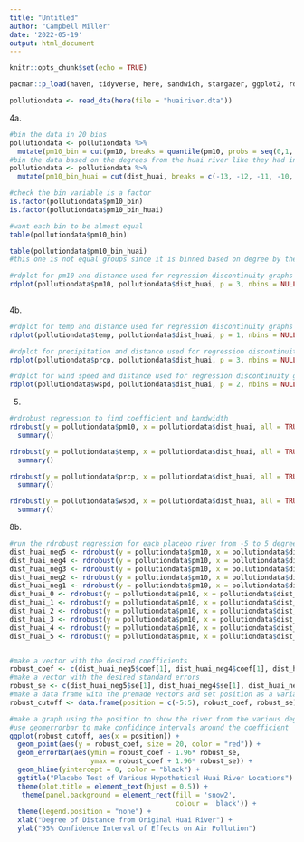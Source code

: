 ```yaml
---
title: "Untitled"
author: "Campbell Miller"
date: '2022-05-19'
output: html_document
---
```


```r
knitr::opts_chunk$set(echo = TRUE)
```

```r
pacman::p_load(haven, tidyverse, here, sandwich, stargazer, ggplot2, rdrobust, rddensity)

pollutiondata <- read_dta(here(file = "huairiver.dta"))
```

4a.
```r
#bin the data in 20 bins
pollutiondata <- pollutiondata %>%
  mutate(pm10_bin = cut(pm10, breaks = quantile(pm10, probs = seq(0,1, by = 0.05), na.rm = TRUE)))
#bin the data based on the degrees from the huai river like they had in the paper
pollutiondata <- pollutiondata %>%
  mutate(pm10_bin_huai = cut(dist_huai, breaks = c(-13, -12, -11, -10, -9, -8, -7, -6, -5, -4, -3, -2, -1, 0, 1, 2, 3, 4, 5, 6, 7, 8, 9, 10, 11, 12, 13, 14, 15, 16, 17), na.rm = TRUE))

#check the bin variable is a factor
is.factor(pollutiondata$pm10_bin)
is.factor(pollutiondata$pm10_bin_huai)

#want each bin to be almost equal
table(pollutiondata$pm10_bin)

table(pollutiondata$pm10_bin_huai)
#this one is not equal groups since it is binned based on degree by the river
```

```r

#rdplot for pm10 and distance used for regression discontinuity graphs
rdplot(pollutiondata$pm10, pollutiondata$dist_huai, p = 3, nbins = NULL, kernel = "triangular", binselect = "esmv", x.label = "Degrees from Huai River", y.label = "PM10-μg/m3", title = "PM10-μg/m3 Concentration Changes at Huai River Line", col.dots = "black", col.lines = "purple") 
   
```

4b.
```r
#rdplot for temp and distance used for regression discontinuity graphs
rdplot(pollutiondata$temp, pollutiondata$dist_huai, p = 1, nbins = NULL, kernel = "triangular", binselect = "esmv", x.label = "Degrees from Huai River", y.label = "Average Temperature (F)", title = "Temperature Changes at Huai River Line", col.dots = "black", col.lines = "red") 
```

```r
#rdplot for precipitation and distance used for regression discontinuity graphs
rdplot(pollutiondata$prcp, pollutiondata$dist_huai, p = 3, nbins = NULL, kernel = "triangular", binselect = "esmv", x.label = "Degrees from Huai River", y.label = "Average Precipitation (mm)", title = "Precipitation Changes at Huai River Line", col.dots = "black", col.lines = "blue") 
```

```r
#rdplot for wind speed and distance used for regression discontinuity graphs
rdplot(pollutiondata$wspd, pollutiondata$dist_huai, p = 2, nbins = NULL, kernel = "triangular", binselect = "esmv", x.label = "Degrees from Huai River", y.label = "Average Wind speed (m/s)", title = "Wind Speed Changes at Huai River Line", col.dots = "black", col.lines = "green")
```

5.
```r
#rdrobust regression to find coefficient and bandwidth
rdrobust(y = pollutiondata$pm10, x = pollutiondata$dist_huai, all = TRUE) %>%
  summary()

rdrobust(y = pollutiondata$temp, x = pollutiondata$dist_huai, all = TRUE) %>%
  summary()

rdrobust(y = pollutiondata$prcp, x = pollutiondata$dist_huai, all = TRUE) %>%
  summary()

rdrobust(y = pollutiondata$wspd, x = pollutiondata$dist_huai, all = TRUE) %>%
  summary()
```

8b.
```r
#run the rdrobust regression for each placebo river from -5 to 5 degrees
dist_huai_neg5 <- rdrobust(y = pollutiondata$pm10, x = pollutiondata$dist_huai, c = -5, all = TRUE)
dist_huai_neg4 <- rdrobust(y = pollutiondata$pm10, x = pollutiondata$dist_huai, c = -4, all = TRUE)
dist_huai_neg3 <- rdrobust(y = pollutiondata$pm10, x = pollutiondata$dist_huai, c = -3, all = TRUE)
dist_huai_neg2 <- rdrobust(y = pollutiondata$pm10, x = pollutiondata$dist_huai, c = -2, all = TRUE)
dist_huai_neg1 <- rdrobust(y = pollutiondata$pm10, x = pollutiondata$dist_huai, c = -1, all = TRUE)
dist_huai_0 <- rdrobust(y = pollutiondata$pm10, x = pollutiondata$dist_huai, c = 0, all = TRUE)
dist_huai_1 <- rdrobust(y = pollutiondata$pm10, x = pollutiondata$dist_huai, c = 1, all = TRUE)
dist_huai_2 <- rdrobust(y = pollutiondata$pm10, x = pollutiondata$dist_huai, c = 2, all = TRUE)
dist_huai_3 <- rdrobust(y = pollutiondata$pm10, x = pollutiondata$dist_huai, c = 3, all = TRUE)
dist_huai_4 <- rdrobust(y = pollutiondata$pm10, x = pollutiondata$dist_huai, c = 4, all = TRUE)
dist_huai_5 <- rdrobust(y = pollutiondata$pm10, x = pollutiondata$dist_huai, c = 5, all = TRUE)


#make a vector with the desired coefficients
robust_coef <- c(dist_huai_neg5$coef[1], dist_huai_neg4$coef[1], dist_huai_neg3$coef[1], dist_huai_neg2$coef[1], dist_huai_neg1$coef[1], dist_huai_0$coef[1], dist_huai_1$coef[1], dist_huai_2$coef[1], dist_huai_3$coef[1], dist_huai_4$coef[1], dist_huai_5$coef[1])
#make a vector with the desired standard errors
robust_se <- c(dist_huai_neg5$se[1], dist_huai_neg4$se[1], dist_huai_neg3$se[1], dist_huai_neg2$se[1], dist_huai_neg1$se[1], dist_huai_0$se[1], dist_huai_1$se[1], dist_huai_2$se[1], dist_huai_3$se[1], dist_huai_4$se[1], dist_huai_5$se[1])
#make a data frame with the premade vectors and set position as a variable for the -5 to 5 degrees
robust_cutoff <- data.frame(position = c(-5:5), robust_coef, robust_se)


```


```r
#make a graph using the position to show the river from the various degrees and the coefficient from each rdrobust regression as the point plotted
#use geomerrorbar to make confidince intervals around the coefficient
ggplot(robust_cutoff, aes(x = position)) +
  geom_point(aes(y = robust_coef, size = 20, color = "red")) +
  geom_errorbar(aes(ymin = robust_coef - 1.96* robust_se, 
                    ymax = robust_coef + 1.96* robust_se)) +
  geom_hline(yintercept = 0, color = "black") +
  ggtitle("Placebo Test of Various Hypothetical Huai River Locations") +
  theme(plot.title = element_text(hjust = 0.5)) +
   theme(panel.background = element_rect(fill = 'snow2', 
                                         colour = 'black')) +
  theme(legend.position = "none") +
  xlab("Degree of Distance from Original Huai River") +
  ylab("95% Confidence Interval of Effects on Air Pollution")
```






























